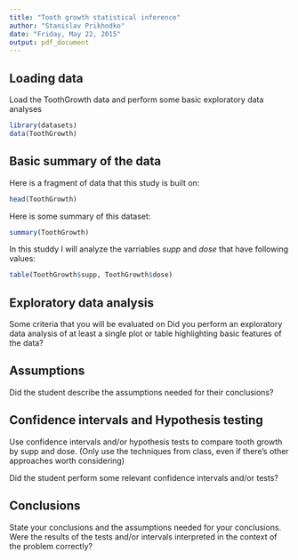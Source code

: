 ```yaml
---
title: "Tooth growth statistical inference"
author: "Stanislav Prikhodko"
date: "Friday, May 22, 2015"
output: pdf_document
---
```


## Loading data

Load the ToothGrowth data and perform some basic exploratory data analyses 
```r
library(datasets)
data(ToothGrowth) 
```
 
## Basic summary of the data

Here is a fragment of data that this study is built on:
```r
head(ToothGrowth)
```

Here is some summary of this dataset:
```r
summary(ToothGrowth)
```

In this studdy I will analyze the varriables *supp* and *dose* that have following values:
```r
table(ToothGrowth$supp, ToothGrowth$dose)
```
 

## Exploratory data analysis
Some criteria that you will be evaluated on
Did you  perform an exploratory data analysis of at least a single plot or table highlighting basic features of the data?


## Assumptions 

Did the student describe the assumptions needed for their conclusions?

## Confidence intervals and Hypothesis testing

Use confidence intervals and/or hypothesis tests to compare tooth growth by supp and dose. (Only use the techniques from class, even if there's other approaches worth considering)

Did the student perform some relevant confidence intervals and/or tests?

## Conclusions 

State your conclusions and the assumptions needed for your conclusions. 
Were the results of the tests and/or intervals interpreted in the context of the problem correctly?

 

